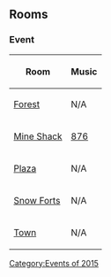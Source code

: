 {{CPW|Pi Day|Dia do Pi}}
==Rooms==
===Event===
<center>
{|class="wikitable" border="1"
!Room
!Music
|-
|[[Media:PiDayForest.swf|Forest]]||N/A
|-
|[[Media:PiDayShack.swf|Mine Shack]]||[[Media:Music876.swf|876]]
|-
|[[Media:PiDayPlaza.swf|Plaza]]||N/A
|-
|[[Media:PiDayForts.swf|Snow Forts]]||N/A
|-
|[[Media:RoomsTown-PiDay.swf|Town]]||N/A
|}
</center>

{{Events}}

[[Category:Events of 2015]]
